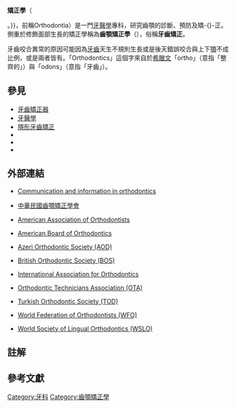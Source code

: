 {{Expand language|en|time=2017-02-04}}

{{專家}}
{{NoteTA
| T = zh-cn:口腔正畸学; zh-tw:齒顎矯正學;
| G1 = 医学
| 1 = zh-cn:口腔正畸学; zh-tw:齒顎矯正學;
| 2 = zh-cn:口腔正畸; zh-tw:齒顎矯正;
| 3 = zh-cn:牙齿矫正; zh-tw:牙齒矯正;
| 4 = zh-cn:正畸; zh-tw:矯正;
}}
{{Infobox occupation
| name=齒顎矯正醫師
| image=[[File:Brackets06.jpg|250px]]
| official_names=齒顎矯正醫師
| type=[[专科_(牙科)|专科]]
| activity_sector=[[牙醫學|牙醫學]]
| formation={{Tsl|en|Dental degree|牙科學位}}、專科訓練
| employment_field=私人診所、醫院
}}
'''矯正學'''（{{Lang-en|Orthodontics}}{{efn|「Orthodontics」來源於[[古希臘語|希臘語]]的''orthos''（「矯-{}-正」、「整齊」）和''-odont'' (「牙齒」)二-{zh-cn:词;zh-tw:字}-<ref>{{Cite web|url=https://www.dictionary.com/browse/orthodontics|title=Definition of orthodontics {{!}} Dictionary.com|website=www.dictionary.com|language=en|access-date=2019-08-28}}</ref>。}}，前稱Orthodontia）是一門[[牙醫學|牙醫學]]專科，研究齒顎{{Tsl|en|Malocclusion|咬合異常}}的診斷、預防及矯-{}-正。側重於修飾面部生長的矯正學稱為'''齒顎矯正學'''（{{Lang-en|Dentofacial Orthopedics}}），俗稱'''牙齒矯正'''。

牙齒咬合異常的原因可能因為[[牙齒|牙齒]]天生不規則生長或是後天錯誤咬合與上下[[顎|顎]]不成比例，或是兩者皆有。「Orthodontics」這個字來自於[[希臘文|希臘文]]「ortho」（意指「整齊的」）與「odons」（意指「牙齒」）。

==參見==
*[[牙齒矯正器|牙齒矯正器]]
*[[牙醫學|牙醫學]]
*[[隱形牙齒矯正|隱形牙齒矯正]]
*{{Tsl|en|Invisalign|隱形牙箍}}
*{{Tsl|en|Orthodontic technology|齒顎矯正技術}}
*{{Tsl|en|Fluoride therapy|氟化物治療}}

==外部連結==
* {{en icon}}[http://orthofree.com/ Communication and information in orthodontics ]
* {{zh icon}}[http://www.tao.org.tw/ 中華民國齒顎矯正學會]
* {{en icon}}[http://www.braces.org American Association of Orthodontists]
* {{en icon}}[http://www.americanboardortho.com/ American Board of Orthodontics]
* {{en icon}}[http://www.orthodontics.az/ Azeri Orthodontic Society (AOD)]
* {{en icon}}[https://web.archive.org/web/20080119075745/http://new.bos.org.uk/ British Orthodontic Society (BOS)]
* {{en icon}}[https://web.archive.org/web/20070628210354/http://www.iaortho.org/intro.htm International Association for Orthodontics]
* {{en icon}}[http://www.orthota.co.uk/ Orthodontic Technicians Association (OTA)]
* {{en icon}}[http://www.tod.org.tr/ Turkish Orthodontic Society (TOD)]
* {{en icon}}[http://www.wfo.org/ World Federation of Orthodontists (WFO)]
* {{en icon}}[http://www.wslo.org/ World Society of Lingual Orthodontics (WSLO)]

== 註解 ==
{{Notelist}}

== 參考文獻 ==
{{Reflist}}

{{牙醫學}}
{{Authority control}}
[[Category:牙科|Category:牙科]]
[[Category:齒顎矯正學|Category:齒顎矯正學]]